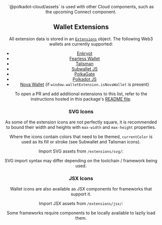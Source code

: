 
<Edit folder={props.folder} />

<Header
  title="Web3 Extensions"
  subtitle="A list of popular Web3 wallet extensions with metadata and icons."
  npm={props.npm}
  status="stable"
/>

<Note>
`@polkadot-cloud/assets` is used with other Cloud components, such as the upcoming Connect component.
</Note>

<H2 id="wallet-extensions">Wallet Extensions</H2>

All extension data is stored in an  <a href="https://github.com/paritytech/polkadot-cloud/blob/main/packages/assets/lib/extensions/index.tsx" target="_blank" rel="noreferrer">`Extensions`</a> object.
The following Web3 wallets are currently supported:

- <a href="https://enkrypt.com" target="_blank" rel="noreferrer">Enkrypt</a>
- <a href="https://fearlesswallet.io" target="_blank" rel="noreferrer">Fearless Wallet</a>
- <a href="https://talisman.xyz" target="_blank" rel="noreferrer">Talisman</a>
- <a href="https://subwallet.app" target="_blank" rel="noreferrer">Subwallet JS</a>
- <a href="https://polkagate.xyz" target="_blank" rel="noreferrer">PolkaGate</a>
- <a href="https://polkadot.js.org/extension" target="_blank" rel="noreferrer"> Polkadot JS</a>
- <a href="https://novawallet.io" target="_blank" rel="noreferrer">Nova Wallet</a> (if `window.walletExtension.isNovaWallet` is present)


<Note>
To open a PR and add additional extensions to this list, refer to the instructions hosted in this package's <a href="https://github.com/paritytech/polkadot-cloud/tree/main/packages/assets#adding-web-extension-wallets" target="_blank" rel="noreferrer">README file</a>.
</Note>

<H3 id="svg-icons">SVG Icons</H3>

As some of the extension icons are not perfectly square, it is recommended to bound their width and heights with `max-width` and `max-height` properties.

Where the icons contain colors that need to be themed, `currentColor` is used as its fill or stroke (see Subwallet and Talisman icons).

Import SVG assets from `/extensions/svg/`:

<ExtensionsSvg />

<Note>
 SVG import syntax may differ depending on the toolchain / framework being used.
</Note>

<H3 id="jsx-icons">JSX Icons</H3>

Wallet icons are also available as JSX components for frameworks that support it.

Import JSX assets from `/extensions/jsx/`:

<ExtensionsJsx />

<Note>
Some frameworks require components to be locally available to lazily load them.
</Note>